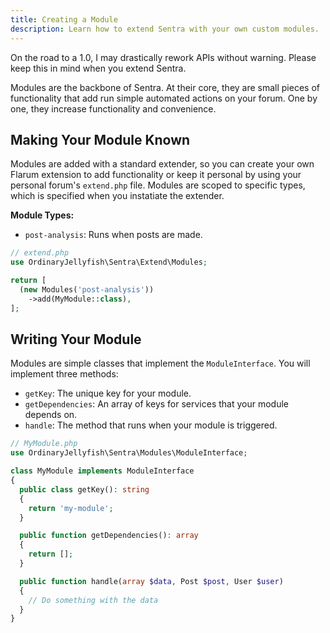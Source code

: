 ```yaml
---
title: Creating a Module
description: Learn how to extend Sentra with your own custom modules.
---
```



<Aside type="caution">
  On the road to a 1.0, I may drastically rework APIs without warning. Please keep this in mind when you extend Sentra.
</Aside>

Modules are the backbone of Sentra. At their core, they are small pieces of functionality that add run simple automated actions on your forum. One by one, they increase functionality and convenience.

## Making Your Module Known

Modules are added with a standard extender, so you can create your own Flarum extension to add functionality or keep it personal by using your personal forum's `extend.php` file. Modules are scoped to specific types, which is specified when you instatiate the extender.

**Module Types:**

* `post-analysis`: Runs when posts are made.

```php
// extend.php
use OrdinaryJellyfish\Sentra\Extend\Modules;

return [
  (new Modules('post-analysis'))
    ->add(MyModule::class),
];
```

## Writing Your Module

Modules are simple classes that implement the `ModuleInterface`. You will implement three methods:

* `getKey`: The unique key for your module.
* `getDependencies`: An array of keys for services that your module depends on.
* `handle`: The method that runs when your module is triggered.

```php
// MyModule.php
use OrdinaryJellyfish\Sentra\Modules\ModuleInterface;

class MyModule implements ModuleInterface
{
  public class getKey(): string
  {
    return 'my-module';
  }

  public function getDependencies(): array
  {
    return [];
  }

  public function handle(array $data, Post $post, User $user)
  {
    // Do something with the data
  }
}
```